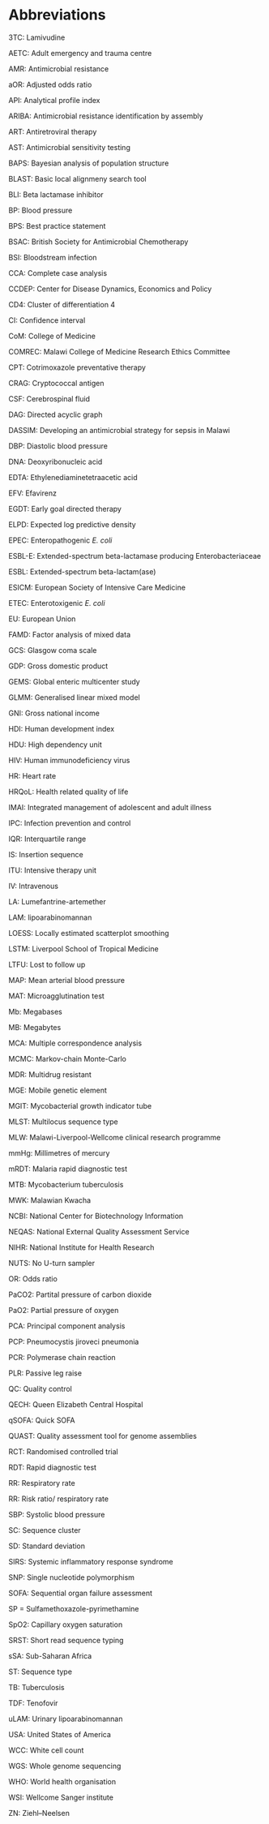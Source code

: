 # Abbreviations {-}

3TC: Lamivudine

AETC: Adult emergency and trauma centre

AMR: Antimicrobial resistance

aOR: Adjusted odds ratio

API: Analytical profile index

ARIBA: Antimicrobial resistance identification by assembly

ART: Antiretroviral therapy

AST: Antimicrobial sensitivity testing

BAPS: Bayesian analysis of population structure

BLAST: Basic local alignmeny search tool

BLI: Beta lactamase inhibitor

BP: Blood pressure

BPS: Best practice statement

BSAC: British Society for Antimicrobial Chemotherapy

BSI: Bloodstream infection

CCA: Complete case analysis

CCDEP: Center for Disease Dynamics, Economics and Policy

CD4: Cluster of differentiation 4

CI: Confidence interval

CoM: College of Medicine

COMREC: Malawi College of Medicine Research Ethics Committee

CPT: Cotrimoxazole preventative therapy

CRAG: Cryptococcal antigen

CSF: Cerebrospinal fluid

DAG: Directed acyclic graph

DASSIM: Developing an antimicrobial strategy for sepsis in Malawi

DBP: Diastolic blood pressure

DNA: Deoxyribonucleic acid

EDTA: Ethylenediaminetetraacetic acid

EFV: Efavirenz

EGDT: Early goal directed therapy

ELPD: Expected log predictive density

EPEC: Enteropathogenic _E. coli_

ESBL-E: Extended-spectrum beta-lactamase producing Enterobacteriaceae

ESBL: Extended-spectrum beta-lactam(ase)

ESICM: European Society of Intensive Care Medicine

ETEC: Enterotoxigenic _E. coli_

EU: European Union

FAMD: Factor analysis of mixed data

GCS: Glasgow coma scale

GDP: Gross domestic product

GEMS: Global enteric multicenter study

GLMM: Generalised linear mixed model

GNI: Gross national income

HDI: Human development index

HDU: High dependency unit

HIV: Human immunodeficiency virus

HR: Heart rate

HRQoL: Health related quality of life

IMAI: Integrated management of adolescent and adult illness

IPC: Infection prevention and control

IQR: Interquartile range

IS: Insertion sequence

ITU: Intensive therapy unit

IV: Intravenous

LA: Lumefantrine-artemether

LAM: lipoarabinomannan

LOESS: Locally estimated scatterplot smoothing

LSTM: Liverpool School of Tropical Medicine

LTFU: Lost to follow up

MAP: Mean arterial blood pressure

MAT: Microagglutination test

Mb: Megabases 

MB: Megabytes

MCA: Multiple correspondence analysis

MCMC: Markov-chain Monte-Carlo

MDR: Multidrug resistant

MGE: Mobile genetic element

MGIT: Mycobacterial growth indicator tube

MLST: Multilocus sequence type

MLW: Malawi-Liverpool-Wellcome clinical research programme

mmHg: Millimetres of mercury

mRDT: Malaria rapid diagnostic test

MTB: Mycobacterium tuberculosis

MWK: Malawian Kwacha

NCBI: National Center for Biotechnology Information

NEQAS: National External Quality Assessment Service

NIHR: National Institute for Health Research

NUTS: No U-turn sampler

OR: Odds ratio

PaCO2: Partital pressure of carbon dioxide

PaO2: Partial pressure of oxygen

PCA: Principal component analysis

PCP: Pneumocystis jiroveci pneumonia

PCR: Polymerase chain reaction

PLR: Passive leg raise

QC: Quality control

QECH: Queen Elizabeth Central Hospital

qSOFA: Quick SOFA

QUAST: Quality assessment tool for genome assemblies

RCT: Randomised controlled trial

RDT: Rapid diagnostic test

RR: Respiratory rate

RR: Risk ratio/ respiratory rate

SBP: Systolic blood pressure

SC: Sequence cluster

SD: Standard deviation

SIRS: Systemic inflammatory response syndrome

SNP: Single nucleotide polymorphism

SOFA: Sequential organ failure assessment

SP = Sulfamethoxazole-pyrimethamine

SpO2: Capillary oxygen saturation

SRST: Short read sequence typing

sSA: Sub-Saharan Africa

ST: Sequence type

TB: Tuberculosis

TDF: Tenofovir

uLAM: Urinary lipoarabinomannan

USA: United States of America 

WCC: White cell count

WGS: Whole genome sequencing

WHO: World health organisation

WSI: Wellcome Sanger institute

ZN: Ziehl–Neelsen



